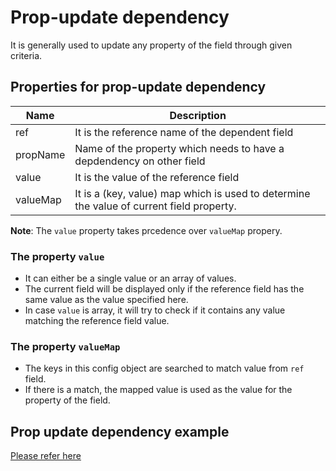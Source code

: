 # Prop-update dependency

It is generally used to update any property of the field through given criteria.

## Properties for prop-update dependency

| Name         | Description                                        |
| ------------ | -------------------------------------------------- |
| ref          | It is the reference name of the  dependent field |
| propName     | Name of the property which needs to have a depdendency on other field|
| value        | It is the value of the reference field | 
| valueMap     | It is a (key, value) map which is used to determine the value of current field property.|

**Note**: The `value` property takes prcedence over `valueMap` propery.


### The property `value`

- It can either be a single value or an array of values. 
- The current field will be displayed only if the reference field has the same value as the value specified here. 
- In case `value` is array, it will try to check if it contains any value matching the reference field value.

### The property `valueMap`
- The keys in this config object are searched to match value from `ref` field.
- If there is a match, the mapped value is used as the value for the property of the field.

## Prop update dependency example

[Please refer here](/examples/customer-feedback-form)
